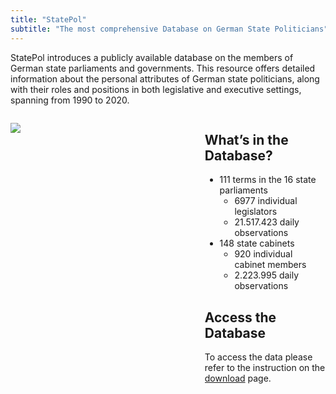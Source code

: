 ```yaml
---
title: "StatePol"
subtitle: "The most comprehensive Database on German State Politicians"
---
```


StatePol introduces a publicly available database on the members of German state parliaments and governments. This resource offers detailed information about the personal attributes of German state politicians, along with their roles and positions in both legislative and executive settings, spanning from 1990 to 2020.

::: columns
::: {.column width="60%"}
![](images/landesparlamente.png){fig-align="center"}
:::
::: {.column width="40%"}

## What's in the Database?

-   111 terms in the 16 state parliaments
    -   6977 individual legislators
    -   21.517.423 daily observations
    
    
-   148 state cabinets
    -   920 individual cabinet members
    -   2.223.995 daily observations
        
## Access the Database
To access the data please refer to the instruction on the [download](download.qmd) page.
:::
:::



